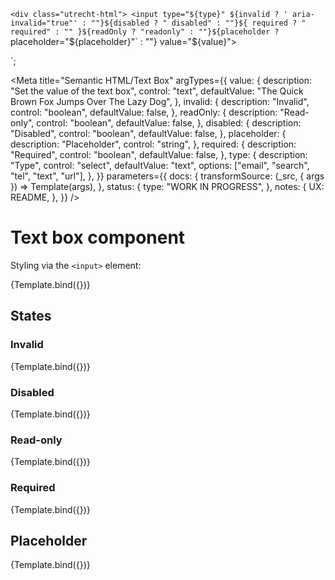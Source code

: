 <!--
@license EUPL-1.2
Copyright (c) 2021 Robbert Broersma
-->


<!-- Import component and component styles -->


<!-- Import Docs -->


  `<div class="utrecht-html">
  <input type="${type}" ${invalid ? ' aria-invalid="true"' : ""}${disabled ? " disabled" : ""}${
    required ? " required" : ""
  }${readOnly ? "readonly" : ""}${placeholder ? `placeholder="${placeholder}"` : ""} value="${value}">
</div>`;

<Meta
  title="Semantic HTML/Text Box"
  argTypes={{
    value: {
      description: "Set the value of the text box",
      control: "text",
      defaultValue: "The Quick Brown Fox Jumps Over The Lazy Dog",
    },
    invalid: {
      description: "Invalid",
      control: "boolean",
      defaultValue: false,
    },
    readOnly: {
      description: "Read-only",
      control: "boolean",
      defaultValue: false,
    },
    disabled: {
      description: "Disabled",
      control: "boolean",
      defaultValue: false,
    },
    placeholder: {
      description: "Placeholder",
      control: "string",
    },
    required: {
      description: "Required",
      control: "boolean",
      defaultValue: false,
    },
    type: {
      description: "Type",
      control: "select",
      defaultValue: "text",
      options: ["email", "search", "tel", "text", "url"],
    },
  }}
  parameters={{
    docs: {
      transformSource: (_src, { args }) => Template(args),
    },
    status: {
      type: "WORK IN PROGRESS",
    },
    notes: {
      UX: README,
    },
  }}
/>

# Text box component

Styling via the `<input>` element:

<Canvas>
  <Story name="Text box">{Template.bind({})}</Story>
</Canvas>

<ArgsTable story="Text box" />

## States

### Invalid

<Canvas>
  <Story name="Invalid text box" args={{ invalid: true }}>
    {Template.bind({})}
  </Story>
</Canvas>

### Disabled

<Canvas>
  <Story name="Disabled text box" args={{ disabled: true }}>
    {Template.bind({})}
  </Story>
</Canvas>

### Read-only

<Canvas>
  <Story name="Read-only text box" args={{ readOnly: true }}>
    {Template.bind({})}
  </Story>
</Canvas>

### Required

<Canvas>
  <Story name="Required text box" args={{ required: true }}>
    {Template.bind({})}
  </Story>
</Canvas>

## Placeholder

<Canvas>
  <Story name="Text box with placeholder" args={{ placeholder: "Useful tip" }}>
    {Template.bind({})}
  </Story>
</Canvas>
